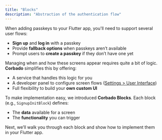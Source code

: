 ```yaml
---
title: "Blocks"
description: "Abstraction of the authentication flow"
---
```


When adding passkeys to your Flutter app, you'll need to support several user flows:

- **Sign up** and **log in** with a passkey
- Provide **fallback options** when passkeys aren’t available
- Prompt users to **create a passkey** if they don’t have one yet

Managing when and how these screens appear requires quite a bit of logic.
**Corbado** simplifies this by offering:

- A service that handles this logic for you
- A developer panel to configure screen flows ([Settings \> User Interface](/settings/userinterface?tab=Overview))
- Full flexibility to build your **own custom UI**

To make implementation easy, we introduced **Corbado Blocks**. Each block (e.g., `SignupInitBlock`) defines:

- The **data** available for a screen
- The **functionality** you can trigger

Next, we’ll walk you through each block and show how to implement them in your Flutter app.